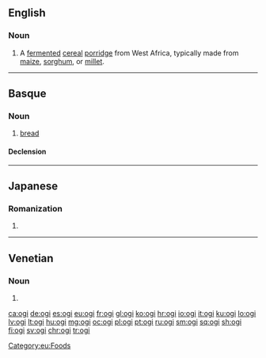 ==English==

===Noun===
{{en-noun|-}}

# A [[ferment]]ed [[cereal]] [[porridge]] from West Africa, typically made from [[maize]], [[sorghum]], or [[millet]].

----

==Basque==

===Noun===
{{eu-noun}}

# [[bread]]

====Declension====
{{eu-decl-inanim noun|av=1|kv=1}}

[[Category:eu:Foods]]

----

==Japanese==

===Romanization===
{{ja-romaji}}

# {{ja-romanization of|おぎ}}

----

==Venetian==

===Noun===
{{head|vec|plural}} {{g|m}}

# {{plural of|ogio|lang=vec}}

[[ca:ogi]]
[[de:ogi]]
[[es:ogi]]
[[eu:ogi]]
[[fr:ogi]]
[[gl:ogi]]
[[ko:ogi]]
[[hr:ogi]]
[[io:ogi]]
[[it:ogi]]
[[ku:ogi]]
[[lo:ogi]]
[[lv:ogi]]
[[lt:ogi]]
[[hu:ogi]]
[[mg:ogi]]
[[oc:ogi]]
[[pl:ogi]]
[[pt:ogi]]
[[ru:ogi]]
[[sm:ogi]]
[[sq:ogi]]
[[sh:ogi]]
[[fi:ogi]]
[[sv:ogi]]
[[chr:ogi]]
[[tr:ogi]]